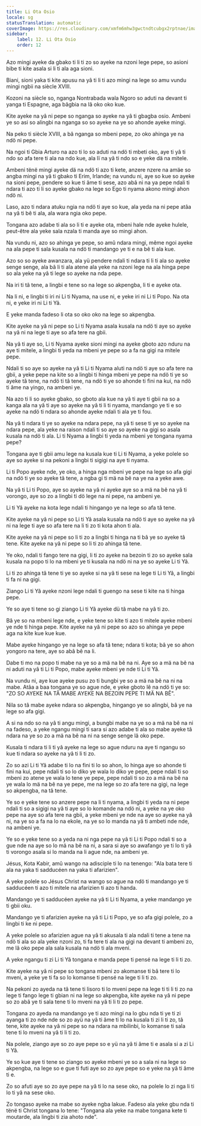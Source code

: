 ```yaml
---
title: Li Ota Osio
locale: sg
statusTranslation: automatic
coverImage: https://res.cloudinary.com/xmfm6mhw3gwctndtcubgx2rptnae/image/upload/v1741354419/small_cover_la_gran_rebelion_28716e29d2.webp
sidebar:
    label: 12. Li Ota Osio
    order: 12
---
```

Azo mingi ayeke da gbako ti li ti zo so ayeke na nzoni lege pepe, so asioni bibe ti kite asala si li ti ala aga sioni.

Biani, sioni yaka ti kite apusu na yâ ti li ti azo mingi na lege so amu vundu mingi ngbii na siècle XVIII.

Kozoni na siècle so, nganga Nontrabada wala Ngoro so aduti na devant ti yanga ti Espagne, aga bâgbia na lâ oko oko kue.

Kite ayeke na yâ ni pepe so nganga so ayeke na yâ ti gbagba osio. Ambeni ye so asi so alingbi na nganga so so ayeke na ye so ahonde ayeke mingi.

Na peko ti siècle XVIII, a bâ nganga so mbeni pepe, zo oko ahinga ye na ndö ni pepe.

Na ngoi ti Gbia Arturo na azo ti lo so aduti na ndö ti mbeti oko, aye ti yâ ti ndo so afa tere ti ala na ndo kue, ala lï na yâ ti ndo so e yeke dä na mitele.

Ambeni tënë mingi ayeke dä na ndö ti azo ti kete, anzere nzere na amäe so angba mingi na yâ ti gbako ti Erim, Irlande; na vundu ni, aye so kue so ayeke na sioni pepe, pendere so kue ti âme ti sese, azo abâ ni na ya pepe ndali ti ndara ti azo ti li so ayeke gbako na lege so Ego ti nyama akono mingi ahon ndö ni.

Laso, azo ti ndara atuku ngia na ndö ti aye so kue, ala yeda na ni pepe atâa na yâ ti bê ti ala, ala wara ngia oko pepe.

Tongana azo adabe ti ala so li ti e ayeke ota, mbeni hale nde ayeke hulele, peut-être ala yeke sala nzala ti manda aye so mingi ahon.

Na vundu ni, azo so ahinga ye pepe, so amû ndara mingi, même ngoi ayeke na ala pepe ti sala kusala na ndö ti mandango ye ti e na bê ti ala kue.

Azo so so ayeke awanzara, ala yü pendere ndali ti ndara ti li ti ala so ayeke senge senge, ala bâ li ti ala atene ala yeke na nzoni lege na ala hinga pepe so ala yeke na yâ ti lege so ayeke na nda pepe.

Na iri ti tâ tene, a lingbi e tene so na lege so akpengba, li ti e ayeke ota.

Na li ni, e lingbi ti iri ni Li ti Nyama, na use ni, e yeke iri ni Li ti Popo. Na ota ni, e yeke iri ni Li ti Yâ.

E yeke manda fadeso li ota so oko oko na lege so akpengba.

Kite ayeke na yâ ni pepe so Li ti Nyama asala kusala na ndö ti aye so ayeke na yâ ni na lege ti aye so afa tere na gbii.

Na yâ ti aye so, Li ti Nyama ayeke sioni mingi na ayeke gboto azo nduru na aye ti mitele, a lingbi ti yeda na mbeni ye pepe so a fa na gigi na mitele pepe.

Ndali ti so aye so ayeke na yâ ti Li ti Nyama aluti na ndö ti aye so afa tere na gbii, a yeke pepe na kite so a lingbi ti hinga mbeni ye pepe na ndö ti ye so ayeke tâ tene, na ndö ti tâ tene, na ndö ti ye so ahonde ti fini na kui, na ndö ti âme na yingo, na ambeni ye.

Na azo ti li so ayeke gbako, so gboto ala kue na yâ ti aye ti gbii na so a kanga ala na yâ ti aye so ayeke na yâ ti li ti nyama, mandango ye ti e so ayeke na ndö ti ndara so ahonde ayeke ndali ti ala ye ti fou.

Na yâ ti ndara ti ye so ayeke na ndara pepe, na yâ ti sese ti ye so ayeke na ndara pepe, ala yeke na raison ndali ti so aye so ayeke na gigi so asala kusala na ndö ti ala. Li ti Nyama a lingbi ti yeda na mbeni ye tongana nyama pepe?

Tongana aye ti gbii amu lege na kusala kue ti Li ti Nyama, a yeke polele so aye so ayeke si na pekoni a lingbi ti sigigi na aye ti nyama.

Li ti Popo ayeke nde, ye oko, a hinga nga mbeni ye pepe na lege so afa gigi na ndö ti ye so ayeke tâ tene, a ngba gi ti mä na bê na ye na a yeke awe.

Na yâ ti Li ti Popo, aye so ayeke na yâ ni ayeke aye so a mä na bê na yâ ti vorongo, aye so zo a lingbi ti dö lege na ni pepe, na ambeni ye.

Li ti Yâ ayeke na kota lege ndali ti hingango ye na lege so afa tâ tene.

Kite ayeke na yâ ni pepe so Li ti Yâ asala kusala na ndö ti aye so ayeke na yâ ni na lege ti aye so afa tere na li ti zo ti kota ahon ti ala.

Kite ayeke na yâ ni pepe so li ti zo a lingbi ti hinga na ti bâ ye so ayeke tâ tene. Kite ayeke na yâ ni pepe so li ti zo ahinga tâ tene.

Ye oko, ndali ti fango tere na gigi, li ti zo ayeke na bezoin ti zo so ayeke sala kusala na popo ti lo na mbeni ye ti kusala na ndö ni na ye so ayeke Li ti Yâ.

Li ti zo ahinga tâ tene ti ye so ayeke si na yâ ti sese na lege ti Li ti Yâ, a lingbi ti fa ni na gigi.

Ziango Li ti Yâ ayeke nzoni lege ndali ti guengo na sese ti kite na ti hinga pepe.

Ye so aye ti tene so gi ziango Li ti Yâ ayeke dü tâ mabe na yâ ti zo.

Bâ ye so na mbeni lege nde, e yeke tene so kite ti azo ti mitele ayeke mbeni ye nde ti hinga pepe. Kite ayeke na yâ ni pepe so azo so ahinga ye pepe aga na kite kue kue kue.

Mabe ayeke hingango ye na lege so afa tâ tene; ndara ti kota; bâ ye so ahon yongoro na tere, aye so abâ bê na li.

Dabe ti mo na popo ti mabe na ye so a mä na bê na ni. Aye so a mä na bê na ni aduti na yâ ti Li ti Popo, mabe ayeke mbeni ye nde ti Li ti Yâ.

Na vundu ni, aye kue ayeke pusu zo ti bungbi ye so a mä na bê na ni na mabe. Atâa a baa tongana ye so ague nde, e yeke gboto lê na ndö ti ye so: "ZO SO AYEKE NA TÂ MABE AYEKE NA BEZOIN PEPE TI MÄ NA BÊ".

Nila so tâ mabe ayeke ndara so akpengba, hingango ye so alingbi, bâ ye na lege so afa gigi.

A si na ndo so na yâ ti angu mingi, a bungbi mabe na ye so a mä na bê na ni na fadeso, a yeke ngangu mingi ti sara si azo adabe ti ala so mabe ayeke tâ ndara na ye so zo a mä na bê na ni na senge senge lâ oko pepe.

Kusala ti ndara ti li ti yâ ayeke na lege so ague nduru na aye ti ngangu so kue ti ndara so ayeke na yâ ti li ti zo.

Zo so azi Li ti Yâ adabe ti lo na fini ti lo so ahon, lo hinga aye so ahonde ti fini na kui, pepe ndali ti so lo diko ye wala lo diko ye pepe, pepe ndali ti so mbeni zo atene ye wala lo tene ye pepe, pepe ndali ti so zo a mä na bê na ye wala lo mä na bê na ye pepe, me na lege so zo afa tere na gigi, na lege so akpengba, na tâ tene.

Ye so e yeke tene so anzere pepe na li ti nyama, a lingbi ti yeda na ni pepe ndali ti so a sigigi na yâ ti aye so lo komande na ndö ni, a yeke na ye oko pepe na aye so afa tere na gbii, a yeke mbeni ye nde na aye so ayeke na yâ ni, na ye so a fa na lo na ekole, na ye so lo manda na yâ ti ambeti nde nde, na ambeni ye.

Ye so e yeke tene so a yeda na ni nga pepe na yâ ti Li ti Popo ndali ti so a gue nde na aye so lo mä na bê na ni, a sara si aye so awafango ye ti lo ti yâ ti vorongo asala si lo manda na li ague nde, na ambeni ye.

Jésus, Kota Kabir, amû wango na adisciple ti lo na tenengo: "Ala bata tere ti ala na yaka ti sadducéen na yaka ti afarizien".

A yeke polele so Jésus Christ na wango so ague na ndö ti mandango ye ti sadducéen ti azo ti mitele na afarizien ti azo ti handa.

Mandango ye ti sadducéen ayeke na yâ ti Li ti Nyama, a yeke mandango ye ti gbii oku.

Mandango ye ti afarizien ayeke na yâ ti Li ti Popo, ye so afa gigi polele, zo a lingbi ti ke ni pepe.

A yeke polele so afarizien ague na yâ ti akusala ti ala ndali ti tene a tene na ndö ti ala so ala yeke nzoni zo, ti fa tere ti ala na gigi na devant ti ambeni zo, me lâ oko pepe ala sala kusala na ndö ti ala mveni.

A yeke ngangu ti zi Li ti Yâ tongana e manda pepe ti pensé na lege ti li ti zo.

Kite ayeke na yâ ni pepe so tongana mbeni zo akomanse ti bâ tere ti lo mveni, a yeke ye ti fa so lo komanse ti pensé na lege ti li ti zo.

Na pekoni zo ayeda na tâ tene ti lisoro ti lo mveni pepe na lege ti ti li ti zo na lege ti fango lege ti gbian ni na lege so akpengba, kite ayeke na yâ ni pepe so zo abâ ye ti sala tene ti lo mveni na yâ ti li ti zo pepe.

Tongana zo ayeda na mandango ye ti azo mingi na lo gbu nda ti ye ti zi ayanga ti zo nde nde so zo ayü na yâ ti âme ti lo na kusala ti zi li ti zo, tâ tene, kite ayeke na yâ ni pepe so na ndara na mbilinbi, lo komanse ti sala tene ti lo mveni na yâ ti li ti zo.

Na polele, ziango aye so zo aye pepe so e yü na yâ ti âme ti e asala si a zi Li ti Yâ.

Ye so kue aye ti tene so ziango so ayeke mbeni ye so a sala ni na lege so akpengba, na lege so e gue ti futi aye so zo aye pepe so e yeke na yâ ti âme ti e.

Zo so afuti aye so zo aye pepe na yâ ti lo na sese oko, na polele lo zi nga li ti lo ti yâ na sese oko.

Zo tongaso ayeke na mabe so ayeke ngba lakue. Fadeso ala yeke gbu nda ti tënë ti Christ tongana lo tene: "Tongana ala yeke na mabe tongana kete ti moutarde, ala lingbi ti zia ahoto nde".


